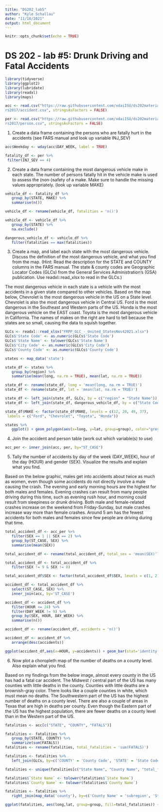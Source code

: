 ```yaml
---
title: "DS202_lab5"
author: "Kyle Schallau"
date: "11/10/2021"
output: html_document
---
```


```r
knitr::opts_chunk$set(echo = TRUE)
```

# DS 202 - lab #5: Drunk Driving and Fatal Accidents

```r
library(tidyverse)
library(ggplot2)
library(lubridate)
library(readxl)
library(maps)

acc <- read.csv("https://raw.githubusercontent.com/xdaiISU/ds202materials/master/hwlabs/fa
rs2017/accident.csv", stringsAsFactors = FALSE)

per <- read.csv("https://raw.githubusercontent.com/xdaiISU/ds202materials/master/hwlabs/fa
rs2017/person.csv", stringsAsFactors = FALSE)
```

1. Create a data frame containing the persons who are fatally hurt in the accidents (see FARS manual and look up variable INJ_SEV)
```r
acc$Weekday <- wday(acc$DAY_WEEK, label = TRUE)

fatality_df <- per %>%
 filter(INJ_SEV == 4)
```

2. Create a data frame containing the most dangerous vehicle make in each state. The number of persons fatally hit in the vehicle make is used to assess the (non-)safety of a make. Make sure to handle the missing values appropriately. (look up variable MAKE)
```r
vehicle_df <- fatality_df %>%
   group_by(STATE, MAKE) %>%
   summarise(n())

vehicle_df <- rename(vehicle_df, fatalities = 'n()')

vehicle_df <- vehicle_df %>% 
   group_by(STATE) %>%
   na.exclude()

dangerous_vehicle_df <- vehicle_df %>%
   filter(fatalities == max(fatalities))
```

3. Create a map, and label each state with the most dangerous vehicle. Discuss the definition of the most dangerous vehicle, and what you find from the map. (Hint: Read the description for the STATE and COUNTY columns in the FARS manual. The state & county codes are Geographic Locator Codes (GLCs) from the General Services Administration’s (GSA) publication. Use readxl::read_xlsx to read in the GLCs.)

The most dangerous vehicle in each state is a vehicle with the most accidents in a given state compared to other vehicles. Based on the map below, Chevrolet is the most dangerous vehicle in the US on a State level. Chevrolet is also the most dangerous vehicle in Central US. Ford is the most dangerous in the Southeast and Western parts of the US. Honda is the most dangerous vehicle on the EAST coast. Toyota is the most dangerous vehicle in California. The names of makes on the right are hard to tell because the states are so small, causing the data to squish together.
```r
GLCs <- readxl::read_xlsx("FRPP_GLC_-_United_StatesNov42021.xlsx")
GLCs$'State Code' <- as.numeric(GLCs$'State Code')
GLCs$'State Name' <- tolower(GLCs$'State Name')
GLCs$'City Code' <- as.numeric(GLCs$'City Code')
GLCs$'County Code' <- as.numeric(GLCs$'County Code')

states <- map_data('state')

state_df <- states %>%
   group_by(region) %>%
   summarise(mean(long, na.rm = TRUE), mean(lat, na.rm = TRUE))

state_df <- rename(state_df, long = 'mean(long, na.rm = TRUE)')
state_df <- rename(state_df, lat = 'mean(lat, na.rm = TRUE)')

state_df <- left_join(state_df, GLCs, by = c("region" = "State Name"))
state_df <- left_join(state_df, dangerous_vehicle_df, by = c("State Code" = "STATE"))

state_df$MAKE <- factor(state_df$MAKE, levels = c(12, 20, 49, 37), 
 labels = c("Ford", "Chevrolet", "Toyota", "Honda"))

states %>% 
   ggplot() + geom_polygon(aes(x=long, y=lat, group=group), color="grey", fill="antiquewhite") + geom_text(data=state_df, aes(long, lat, label = MAKE), color="black", size=3, check_overlap = FALSE) + ggtitle("Most Dangerous Vehicle in Each State") + theme(panel.background = element_rect(fill = "aliceblue"))+ xlab("Longitude") + ylab("Latitude")
```

4. Join the accident and person table (work out which variable(s) to use)
```r
acc_per <- inner_join(acc, per, by="ST_CASE")
```

5. Tally the number of accidents by day of the week (DAY_WEEK), hour of the day (HOUR) and gender (SEX). Visualize the results and explain what you find.

Based on the below graphic, males get into accidents about twice as much as women, even though some accidents do not directly involve a male causing the crash. The evening and early morning hours are the highest for both males and females. Evening crashes can result from many people driving during this time, such as evening rush hour, and morning could result from sleepiness or drunk driving. Both male and female-related crashes increase on the weekend from Friday-Sunday, but male crashes increase way more than female crashes. Around 5 am has the fewest accidents for both males and females since few people are driving during that time.
```r
total_accident_df <- acc_per %>%
   filter(SEX == 1 || SEX == 2) %>%
   group_by(ST_CASE, SEX) %>%
   summarise(mean(SEX))

total_accident_df <- rename(total_accident_df, total_sex = 'mean(SEX)')

total_accident_df <- total_accident_df %>%
   filter(SEX != 9 & SEX != 8)

total_accident_df$SEX <- factor(total_accident_df$SEX, levels = c(1, 2), labels = c("Male", "Female"))

accident_df <- total_accident_df %>%
   select(ST_CASE, SEX) %>%
   inner_join(acc, by='ST_CASE')

accident_df <- accident_df %>%
   filter(HOUR <= 24) %>%
   filter(DAY_WEEK != 9) %>%
   group_by(SEX, HOUR, DAY_WEEK) %>%
   summarise(n())

accident_df <- rename(accident_df, accidents = 'n()')

accident_df <- accident_df %>%
   arrange(desc(accidents))

ggplot(accident_df,aes(x=HOUR, y=accidents)) + geom_bar(stat='identity') + facet_grid(SEX~DAY_WEEK) + xlab("Hour (Military Time)") + ylab("Total Accidents") + ggtitle("24/7 Total Accidents by Male and Female")
```

6. Now plot a choropleth map of the number of deaths on a county level. Also explain what you find.

Based on my findings from the below image, almost every county in the US has had a fatal car accident. The Midwest / central part of the US has many counties with little deaths in the county. Counties with little deaths are a brownish-gray color. There looks like a couple counties in white, which must mean no deaths. The Southwestern part of the US has the highest number of deaths on a county level. There are also a couple of areas in Texas that are high in deaths per county. Even though the Eastern part of the US has the highest population, there are fewer deaths on a county level than in the Western part of the US.
```r
fatalities <- acc[c("STATE", "COUNTY", "FATALS")]

fatalities <- fatalities %>%
   group_by(STATE, COUNTY) %>%
   summarize(sum(FATALS))
fatalities <- rename(fatalities, total_fatalities = 'sum(FATALS)')

fatalities <- fatalities %>% 
   left_join(GLCs, by=c('COUNTY' = 'County Code', 'STATE' = 'State Code'))

fatalities <- unique(fatalities[c("State Name", "County Name", "total_fatalities")])

fatalities$`State Name` <- tolower(fatalities$`State Name`)
fatalities$`County Name` <- tolower(fatalities$`County Name`)

fatalities <- fatalities %>% 
   right_join(map_data('county'), by=c('County Name' = 'subregion', 'State Name' = 'region'))

ggplot(fatalities, aes(long,lat, group=group, fill=total_fatalities)) + geom_polygon() + theme(panel.background = element_rect(fill = "aliceblue"))+ xlab("Longitude") + ylab("Latitude")+ggtitle("Total Fatalities Per County in the US")
```

